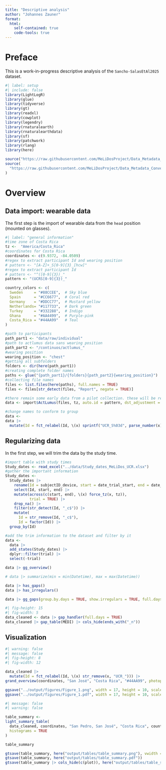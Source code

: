 ```yaml
---
title: "Descriptive analysis"
author: "Johannes Zauner"
format: 
  html:
    self-contained: true
    code-tools: true
---
```


# Preface

This is a work-in-progress descriptive analysis of the `Sancho-SalasEtAl2025` dataset.

```r
#| label: setup
#| include: false
library(LightLogR)
library(glue)
library(tidyverse)
library(gt)
library(readxl)
library(cowplot)
library(legendry)
library(rnaturalearth)
library(rnaturalearthdata)
library(sf)
library(patchwork)
library(rlang)
library(here)

source("https://raw.githubusercontent.com/MeLiDosProject/Data_Metadata_Conventions/main/scripts/overview_plot.R")
source(
  "https://raw.githubusercontent.com/MeLiDosProject/Data_Metadata_Conventions/main/scripts/summary_table.R"
)
```

# Overview

## Data import: wearable data

The first step is the import of wearable data from the `head` position (mounted on glasses).

```r
#| label: "general information"
#time zone of Costa Rica
tz <-  "America/Costa_Rica"
#coordinates for Costa Rica
coordinates <- c(9.9372, -84.0509)
#regex to extract participant Id and wearing position
# pattern <- "[A-Z]+_S[0-9]{3}_[hcw]"
#regex to extract participant Id
# pattern <- "^([0-9]{3})_"
pattern <- "(UCRS[0-9]{3})_"

country_colors <- c(
  Sweden     = "#88CCEE",  # Sky blue
  Spain      = "#CC6677",  # Coral red
  Germany    = "#DDCC77",  # Mustard yellow
  Netherlands= "#117733",  # Dark green
  Turkey     = "#332288",  # Indigo
  Ghana      = "#AA4499",  # Purple-pink
  Costa_Rica = "#44AA99"   # Teal
)

```

```r
#path to participants
path_part1 <- "data/raw/individual"
#path to actlumus data sans wearing position
path_part2 <- "/continuos/actlumus_"
#wearing position
wearing_position <- "chest"
#getting all subfolders
folders <- dir(here(path_part1))
#creating complete folder names
paths <- glue("{path_part1}/{folders}{path_part2}{wearing_position}")
#collecting file names
files <- list.files(here(paths), full.names = TRUE)
files <- files[str_detect(files, "Report", negate = TRUE)]
```

```r
#there remain some early data from a pilot collection. these will be removed
data <- import$ActLumus(files, tz, auto.id = pattern, dst_adjustment = TRUE)

#change names to conform to group
data <- 
data |> 
  mutate(Id = fct_relabel(Id, \(x) sprintf("UCR_S%03d", parse_number(x))))
```

## Regularizing data

In the first step, we will trim the data by the study time.

```r
#import table with study times
Study_dates <- read_excel("../data/Study_dates_MeLiDos_UCR.xlsx")
#gather the important information
Study_dates <-
  Study_dates |>
    rename(Id = subjectID_device, start = date_trial_start, end = date_trial_end) |>
    select(Id, start, end) |>
    mutate(across(c(start, end), \(x) force_tz(x, tz)),
           trial = TRUE) |>
    drop_na() |> 
    filter(str_detect(Id, "_c$")) |>
    mutate(
      Id = str_remove(Id, "_c$"),
      Id = factor(Id)) |>
  group_by(Id)

#add the trim information to the dataset and filter by it
data <-
  data |>
  add_states(Study_dates) |>
  dplyr::filter(trial) |>
  select(-trial)

data |> gg_overview()

# data |> summarize(min = min(Datetime), max = max(Datetime))
```


```r
data |> has_gaps()
data |> has_irregulars()

data |> gg_gaps(group.by.days = TRUE, show.irregulars = TRUE, full.days = FALSE)
```

```r
#| fig-height: 15
#| fig-width: 5
data_cleaned <- data |> gap_handler(full.days = TRUE)
data_cleaned |> gap_table(MEDI) |> cols_hide(ends_with("_n"))
```

## Visualization

```r
#| warning: false
#| message: false
#| fig-height: 8
#| fig-width: 12

data_cleaned |> 
  mutate(Id = fct_relabel(Id, \(x) str_remove(x, "UCR_"))) |> 
grand_overview(coordinates, "San José", "Costa Rica", "#44AA99", photoperiod_sequence = 0.2, ov_y.text.size = 5)

ggsave("../output/figures/Figure_1.png", width = 17, height = 10, scale = 2, units = "cm")
ggsave("../output/figures/Figure_1.pdf", width = 17, height = 10, scale = 2, units = "cm")
```

```r
#| message: false
#| warning: false

table_summary <-
light_summary_table(
  data_cleaned, coordinates, "San Pedro, San José", "Costa Rica", country_colors["Costa_Rica"],
  histograms = TRUE
)

table_summary

gtsave(table_summary, here("output/tables/table_summary.png"), vwidth = 820)
gtsave(table_summary, here("output/tables/table_summary.pdf"))
gtsave(table_summary |> cols_hide(c(plot)), here("output/tables/table_summary.docx"))

```


